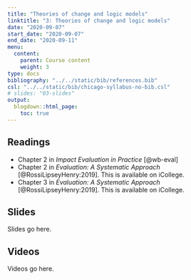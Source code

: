 ```yaml
---
title: "Theories of change and logic models"
linktitle: "3: Theories of change and logic models"
date: "2020-09-07"
start_date: "2020-09-07"
end_date: "2020-09-11"
menu:
  content:
    parent: Course content
    weight: 3
type: docs
bibliography: "../../static/bib/references.bib"
csl: "../../static/bib/chicago-syllabus-no-bib.csl"
# slides: "03-slides"
output:
  blogdown::html_page:
    toc: true
---
```


## Readings

- <i class="fas fa-book"></i> Chapter 2 in *Impact Evaluation in Practice* [@wb-eval]
- <i class="fas fa-book"></i> Chapter 2 in *Evaluation: A Systematic Approach* [@RossiLipseyHenry:2019]. This is available on iCollege.
- <i class="fas fa-book"></i> Chapter 3 in *Evaluation: A Systematic Approach* [@RossiLipseyHenry:2019]. This is available on iCollege.


## Slides

Slides go here.


## Videos

Videos go here.
